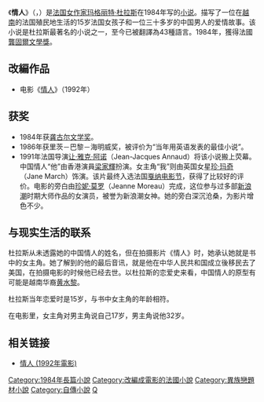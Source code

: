 {{noteTA|1=zh-hans:杜拉斯; zh-tw:莒哈絲;}}

《'''情人'''》（{{lang-en|'''''The Lover'''''}}，{{lang-fr|'''''L'Amant'''''}}）是[[法国|法国]][[女作家|女作家]][[玛格丽特·杜拉斯|玛格丽特·杜拉斯]]在1984年写的[[小说|小说]]。描写了一位在[[越南|越南]]的法国殖民地生活的15岁法国女孩子和一位三十多岁的中国男人的爱情故事。该小说是杜拉斯最著名的小说之一，至今已被翻譯為43種語言。1984年，獲得法國[[龔固爾文學獎|龔固爾文學獎]]。

==改編作品==
*电影《[[情人_(1992年電影)|情人]]》（1992年）

==获奖==
*1984年获[[龚古尔文学奖|龚古尔文学奖]]。
*1986年获里茨－巴黎－海明威奖，被评价为“当年用英语发表的最佳小说”。
*1991年法国导演[[让·雅克·阿诺|让·雅克·阿诺]]（Jean-Jacques Annaud）将该小说搬上荧幕。中国情人“他”由香港演員[[梁家輝|梁家輝]]扮演。女主角“我”则由英国女星[[珍·玛奇|珍·玛奇]]（Jane March）饰演。该片最终入选法国[[戛纳电影节|戛纳电影节]]，获得了比较好的评价。电影的旁白由[[珍妮·莫罗|珍妮·莫罗]]（Jeanne Moreau）完成，这位参与过多部[[法国新浪潮|新浪潮]]时期大师作品的女演员，被誉为新浪潮女神。她的旁白深沉沧桑，为影片增色不少。

== 与现实生活的联系 ==
杜拉斯从未透露她的中国情人的姓名，但在拍摄影片《情人》时，她承认她就是书中的女主角。她了解到的他的最后音讯，就是他在中华人民共和国成立後移民去了美国，在拍摄电影的时候他已经去世。以杜拉斯的恋爱史来看，中国情人的原型有可能是越南华裔[[黄水黎故居|黄水黎]]。

杜拉斯当年恋爱时是15岁，与书中女主角的年龄相符。

在电影里，女主角对男主角说自己17岁，男主角说他32岁。

==相关链接==
*[[情人_(1992年電影)|情人 (1992年電影)]]

{{DEFAULTSORT:L'Amant}}
[[Category:1984年長篇小說|Category:1984年長篇小說]]
[[Category:改編成電影的法國小說|Category:改編成電影的法國小說]]
[[Category:異族戀題材小說|Category:異族戀題材小說]]
[[Category:自傳小說|Category:自傳小說]]
[[Category:玛格丽特·杜拉斯|Q]]